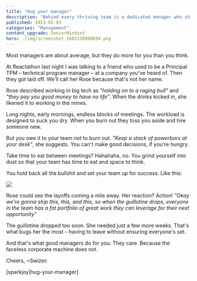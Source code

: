 ```yaml
---
title: "Hug your manager"
description: "Behind every thriving team is a dedicated manager who shields them from corporate chaos, sacrificing their own well-being for the team's success."
published: 2023-05-03
categories: "Management"
content_upgrade: SeniorMindset
hero: ./img/screenshot-1683128990694.png
---
```


Most managers are about average, but they do more for you than you think.

At Reactathon last night I was talking to a friend who used to be a Principal TPM – technical program manager – at a company you've heard of. Then they got laid off. We'll call her Rose because that's not her name.

Rose described working in big tech as _"holding on to a raging bull"_ and _"they pay you good money to have no life"_. When the drinks kicked in, she likened it to working in the mines.

Long nights, early mornings, endless blocks of meetings. The workload is designed to suck you dry. When you burn out they toss you aside and hire someone new.

But you owe it to your team _not_ to burn out. _"Keep a stack of powerbars at your desk"_, she suggests. You can't make good decisions, if you're hungry.

Take time to eat between meetings? Hahahaha, no. You grind yourself into dust so that your team has time to eat and space to think.

You hold back all the bullshit and set your team up for success. Like this:

![](./img/4pujdtpngcg1cc9.png)

Rose could see the layoffs coming a mile away. Her reaction? Action! _"Okay we're gonna ship this, this, and this, so when the guillotine drops, everyone in the team has a fat portfolio of great work they can leverage for their next opportunity"_

The guillotine dropped too soon. She needed just a few more weeks. That's what bugs her the most – having to leave without ensuring everyone's set.

And that's what good managers do for you: They care. Because the faceless corporate machine does not.

Cheers,
~Swizec

[sparkjoy|hug-your-manager]
